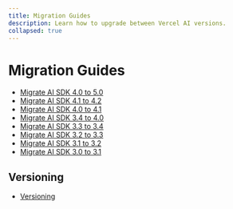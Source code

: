 ```yaml
---
title: Migration Guides
description: Learn how to upgrade between Vercel AI versions.
collapsed: true
---
```


# Migration Guides

- [ Migrate AI SDK 4.0 to 5.0 ](https://ai-sdk.dev/docs/migration-guides/migration-guide-5-0)
- [ Migrate AI SDK 4.1 to 4.2 ](/docs/migration-guides/migration-guide-4-2)
- [ Migrate AI SDK 4.0 to 4.1 ](/docs/migration-guides/migration-guide-4-1)
- [ Migrate AI SDK 3.4 to 4.0 ](/docs/migration-guides/migration-guide-4-0)
- [ Migrate AI SDK 3.3 to 3.4 ](/docs/migration-guides/migration-guide-3-4)
- [ Migrate AI SDK 3.2 to 3.3 ](/docs/migration-guides/migration-guide-3-3)
- [ Migrate AI SDK 3.1 to 3.2 ](/docs/migration-guides/migration-guide-3-2)
- [ Migrate AI SDK 3.0 to 3.1 ](/docs/migration-guides/migration-guide-3-1)

## Versioning

- [ Versioning ](/docs/migration-guides/versioning)

